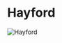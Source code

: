 

# Hayford

<Image
  src="https://cdn.sanity.io/images/1as7cn02/production/3d17b16dada839631903708e382ff2d030648530-1920x1017.png?w=976&h=350&fit=crop&crop=center&auto=format"
  alt="Hayford"
  width={976}
  height={350}
/>

<ProjectDetails
  region="Crownlands"
  house="House Hayford"
  type="Castle"
  status="Completed"
  warp="/warp hayford"
  projectLead="Bafflement"
  dateStarted="January 12, 2016"
  dateCompleted="January 12, 2016"
/>
